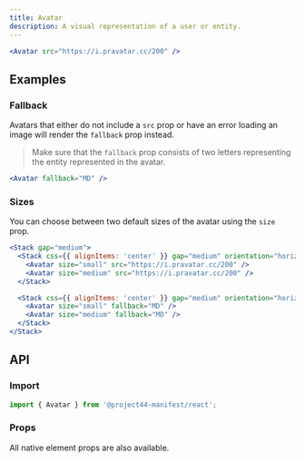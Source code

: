```yaml
---
title: Avatar
description: A visual representation of a user or entity.
---
```


```jsx
<Avatar src="https://i.pravatar.cc/200" />
```

## Examples

### Fallback

Avatars that either do not include a `src` prop or have an error loading an image will render the `fallback` prop instead.

> Make sure that the `fallback` prop consists of two letters representing the entity represented in the avatar.

```jsx
<Avatar fallback="MD" />
```

### Sizes

You can choose between two default sizes of the avatar using the `size` prop.

```jsx
<Stack gap="medium">
  <Stack css={{ alignItems: 'center' }} gap="medium" orientation="horizontal">
    <Avatar size="small" src="https://i.pravatar.cc/200" />
    <Avatar size="medium" src="https://i.pravatar.cc/200" />
  </Stack>

  <Stack css={{ alignItems: 'center' }} gap="medium" orientation="horizontal">
    <Avatar size="small" fallback="MD" />
    <Avatar size="medium" fallback="MD" />
  </Stack>
</Stack>
```

## API

### Import

```js
import { Avatar } from '@project44-manifest/react';
```

### Props

All native element props are also available.

<PropsTable of="Avatar" />
